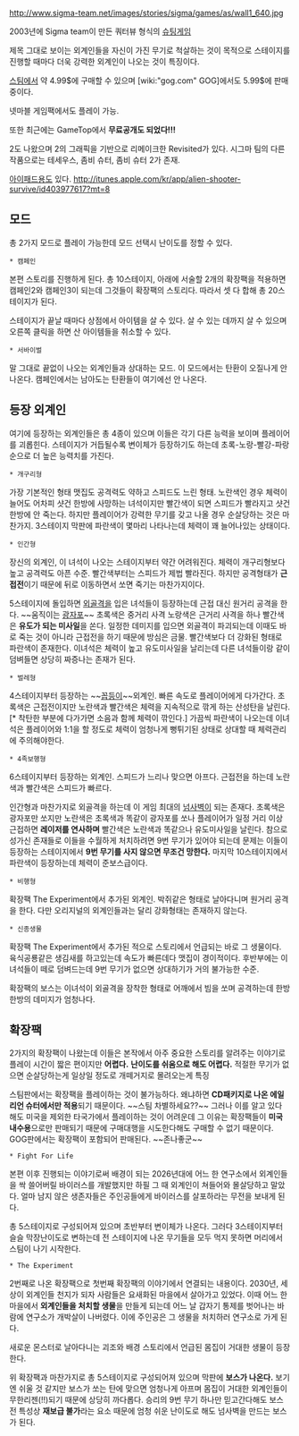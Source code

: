 http://www.sigma-team.net/images/stories/sigma/games/as/wall1_640.jpg

2003년에 Sigma team이 만든 쿼터뷰 형식의 [[슈팅게임]]

제목 그대로 보이는 외계인들을 자신이 가진 무기로 척살하는 것이 목적으로 스테이지를 진행할 때마다 더욱 강력한 외계인이 나오는 것이 특징이다.

[[스팀]]에서 약 4.99$에 구매할 수 있으며 [wiki:"gog.com" GOG]에서도 5.99$에 판매중이다.

넷마블 게임팩에서도 플레이 가능.

또한 최근에는 GameTop에서 '''무료공개도 되었다!!!'''

2도 나왔으며 2의 그래픽을 기반으로 리메이크한 Revisited가 있다.
시그마 팀의 다른 작품으로는 테세우스, 좀비 슈터, 좀비 슈터 2가 존재.

[[아이패드]]용도 있다.
http://itunes.apple.com/kr/app/alien-shooter-survive/id403977617?mt=8

== 모드 ==
총 2가지 모드로 플레이 가능한데 모드 선택시 난이도를 정할 수 있다.

 * 캠페인
본편 스토리를 진행하게 된다. 총 10스테이지, 아래에 서술할 2개의 확장팩을 적용하면 캠페인2와 캠페인3이 되는데 그것들이 확장팩의 스토리다. 따라서 셋 다 합해 총 20스테이지가 된다.

스테이지가 끝날 때마다 상점에서 아이템을 살 수 있다. 살 수 있는 데까지 살 수 있으며 오른쪽 클릭을 하면 산 아이템들을 취소할 수 있다.

 * 서바이벌
말 그대로 끝없이 나오는 외계인들과 상대하는 모드. 이 모드에서는 탄환이 오질나게 안 나온다. 캠페인에서는 남아도는 탄환들이 여기에선 안 나온다.

== 등장 외계인 ==
여기에 등장하는 외계인들은 총 4종이 있으며 이들은 각기 다른 능력을 보이며 플레이어를 괴롭힌다. 스테이지가 거듭될수록 변이체가 등장하기도 하는데 초록-노랑-빨강-파랑 순으로 더 높은 능력치를 가진다.

 * 개구리형
가장 기본적인 형태 맷집도 공격력도 약하고 스피드도 느린 형태. 노란색인 경우 체력이 늘어도 어차피 샷건 한방에 사망하는 녀석이지만 빨간색이 되면 스피드가 빨라지고 샷건 한방에 안 죽는다. 하지만 플레이어가 강력한 무기를 갖고 나올 경우 순살당하는 것은 마찬가지. 3스테이지 막판에 파란색이 몇마리 나타나는데 체력이 꽤 늘어나있는 상태이다.

 * 인간형
장신의 외계인, 이 녀석이 나오는 스테이지부터 약간 어려워진다. 체력이 개구리형보다 높고 공격력도 아픈 수준. 빨간색부터는 스피드가 제법 빨라진다. 하지만 공격형태가 '''근접전'''이기 때문에 뒤로 이동하면서 쏘면 죽기는 마찬가지이다.

5스테이지에 돌입하면 [[외골격]]을 입은 녀석들이 등장하는데 근접 대신 원거리 공격을 한다. ~~움직이는 [[광자포]]~~ 초록색은 중거리 사격 노랑색은 근거리 사격을 하나 빨간색은 '''유도가 되는 미사일'''을 쏜다. 일정한 데미지를 입으면 외골격이 파괴되는데 이때도 바로 죽는 것이 아니라 근접전을 하기 때문에 방심은 금물. 빨간색보다 더 강화된 형태로 파란색이 존재한다. 이녀석은 체력이 높고 유도미사일을 날리는데 다른 녀석들이랑 같이 덤벼들면 상당히 짜증나는 존재가 된다.

 * 벌레형
4스테이지부터 등장하는 ~~[[꼽등이]]~~외계인. 빠른 속도로 플레이어에게 다가간다. 초록색은 근접전이지만 노란색과 빨간색은 체력을 지속적으로 깎게 하는 산성탄을 날린다.[* 착탄한 부분에 다가가면 소음과 함께 체력이 깎인다.] 가끔씩 파란색이 나오는데 이녀석은 플레이어와 1:1을 할 정도로 체력이 엄청나게 뻥튀기된 상태로 상대할 때 체력관리에 주의해야한다.

 * 4족보행형
6스테이지부터 등장하는 외계인. 스피드가 느리나 맞으면 아프다. 근접전을 하는데 노란색과 빨간색은 스피드가 빠르다.

인간형과 마찬가지로 외골격을 하는데 이 게임 최대의 [[넘사벽]]이 되는 존재다. 초록색은 광자포만 쏘지만 노란색은 초록색과 똑같이 광자포를 쏘나 플레이어가 일정 거리 이상 근접하면 '''레이저를 연사하며''' 빨간색은 노란색과 똑같으나 유도미사일을 날린다. 참으로 성가신 존재들로 이들을 수월하게 처치하려면 9번 무기가 있어야 되는데 문제는 이들이 등장하는 스테이지에서 '''9번 무기를 사지 않으면 무조건 망한다.''' 마지막 10스테이지에서 파란색이 등장하는데 체력이 준보스급이다.

 * 비행형
확장팩 The Experiment에서 추가된 외계인. 박쥐같은 형태로 날아다니며 원거리 공격을 한다. 다만 오리지널의 외계인들과는 달리 강화형태는 존재하지 않는다.

 * 신종생물
확장팩 The Experiment에서 추가된 적으로 스토리에서 언급되는 바로 그 생물이다. 육식공룡같은 생김새를 하고있는데 속도가 빠른데다 맷집이 경이적이다. 후반부에는 이녀석들이 떼로 덤벼드는데 9번 무기가 없으면 상대하기가 거의 불가능한 수준.

확장팩의 보스는 이녀석이 외골격을 장착한 형태로 어깨에서 빔을 쏘며 공격하는데 한방한방의 데미지가 엄청나다.

== 확장팩 ==
2가지의 확장팩이 나왔는데 이들은 본작에서 아주 중요한 스토리를 알려주는 이야기로 플레이 시간이 짧은 편이지만 '''어렵다.''' '''난이도를 쉬움으로 해도 어렵다.''' 적절한 무기가 없으면 순살당하는게 일상일 정도로 개떼거지로 몰려오는게 특징

스팀판에서는 확장팩을 플레이하는 것이 불가능하다. 왜냐하면 '''CD패키지로 나온 에일리언 슈터에서만 적용'''되기 때문이다. ~~스팀 차별하세요??~~ 그러나 이를 알고 있다 해도 미국을 제외한 타국가에서 플레이하는 것이 어려운데 그 이유는 확장팩들이 '''미국 내수용'''으로만 판매되기 때문에 구매대행을 시도한다해도 구매할 수 없기 때문이다. GOG판에서는 확장팩이 포함되어 판매된다. ~~존나좋군~~

 * Fight For Life
본편 이후 진행되는 이야기로써 배경이 되는 2026년대에 어느 한 연구소에서 외계인들을 싹 쓸어버릴 바이러스를 개발했지만 하필 그 때 외계인이 쳐들어와 몰살당하고 말았다. 얼마 남지 않은 생존자들은 주인공들에게 바이러스를 살포하라는 무전을 보내게 된다.

총 5스테이지로 구성되어져 있으며 초반부터 변이체가 나온다. 그러다 3스테이지부터 슬슬 막장난이도로 변하는데 전 스테이지에 나온 무기들을 모두 먹지 못하면 머리에서 스팀이 나기 시작한다.

 * The Experiment
2번째로 나온 확장팩으로 첫번째 확장팩의 이야기에서 연결되는 내용이다. 2030년, 세상이 외계인들 천지가 되자 사람들은 요새화된 마을에서 살아가고 있었다. 이때 어느 한 마을에서 '''외계인들을 처치할 생물'''을 만들게 되는데 어느 날 갑자기 통제를 벗어나는 바람에 연구소가 개박살이 나버렸다. 이에 주인공은 그 생물을 처치하러 연구소로 가게 된다.

새로운 몬스터로 날아다니는 괴조와 배경 스토리에서 언급된 몸집이 거대한 생물이 등장한다.

위 확장팩과 마찬가지로 총 5스테이지로 구성되어져 있으며 막판에 '''보스가 나온다.''' 보기엔 쉬울 것 같지만 보스가 쏘는 탄에 맞으면 엄청나게 아프며 몸집이 거대한 외계인들이 무한리젠(!!)되기 때문에 상당히 까다롭다. 승리의 9번 무기 하나만 믿고간다해도 보스전 특성상 '''재보급 불가'''라는 요소 때문에 엄청 쉬운 난이도로 해도 넘사벽을 만드는 보스가 된다.
